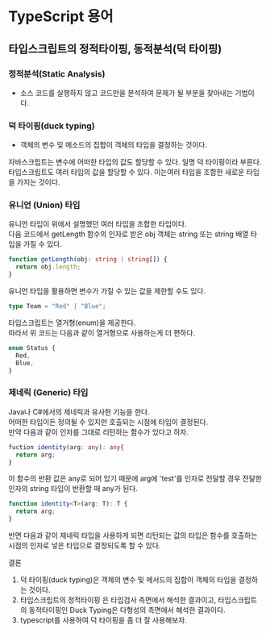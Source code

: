 # TypeScript 용어

## 타입스크립트의 정적타이핑, 동적분석(덕 타이핑)

### 정적분석(Static Analysis)

- 소스 코드를 실행하지 않고 코드만을 분석하여 문제가 될 부분을 찾아내는 기법이다.

### 덕 타이핑(duck typing)

- 객체의 변수 및 메소드의 집합이 객체의 타입을 결정하는 것이다.

자바스크립트는 변수에 어떠한 타입의 값도 할당할 수 있다. 일명 덕 타이핑이라 부른다.  
타입스크립트도 여러 타입의 값을 할당할 수 있다. 이는여러 타입을 조합한 새로운 타입을 가지는 것이다.

### 유니언 (Union) 타입

유니언 타입이 위에서 설명했던 여러 타입을 조합한 타입이다.  
다음 코드에서 getLength 함수의 인자로 받은 obj 객체는 string 또는 string 배열 타입을 가질 수 있다.

```ts
function getLength(obj: string | string[]) {
  return obj.length;
}
```

유니언 타입을 활용하면 변수가 가질 수 있는 값을 제한할 수도 있다.

```ts
type Team = "Red" | "Blue";
```

타입스크립트는 열거형(enum)을 제공한다.  
따라서 위 코드는 다음과 같이 열거형으로 사용하는게 더 편하다.

```ts
enum Status {
  Red,
  Blue,
}
```

### 제네릭 (Generic) 타입

Java나 C#에서의 제네릭과 유사한 기능을 한다.  
어떠한 타입이든 정의될 수 있지만 호출되는 시점에 타입이 결정된다.  
만약 다음과 같이 인자를 그대로 리턴하는 함수가 있다고 하자.

```ts
fuction identity(arg: any): any{
  return arg;
}
```

이 함수의 반환 값은 any로 되어 있기 때문에 arg에 'test'를 인자로 전달할 경우 전달한 인자의 string 타입이 반환할 때 any가 된다.

```ts
function identity<T>(arg: T): T {
  return arg;
}
```

반면 다음과 같이 제네릭 타입을 사용하게 되면 리턴되는 값의 타입은 함수를 호출하는 시점의 인자로 넣은 타입으로 결정되도록 할 수 있다.

결론

1. 덕 타이핑(duck typing)은 객체의 변수 및 메서드의 집합이 객체의 타입을 결정하는 것이다.
2. 타입스크립트의 정적타이핑 은 타입검사 측면에서 해석한 결과이고, 타입스크립트의 동적타이핑인 Duck Typing은 다형성의 측면에서 해석한 결과이다.
3. typescript를 사용하여 덕 타이핑을 좀 더 잘 사용해보자.
